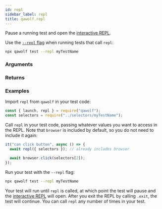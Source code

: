 ```yaml
---
id: repl
sidebar_label: repl
title: qawolf.repl
---
```



<Syntax code="repl([context={}])" />

Pause a running test and open the [interactive REPL](../../use_the_repl).

Use the [`--repl` flag](../cli#npx-qawolf-test-name) when running tests that call `repl`:

```bash
npx qawolf test --repl myTestName
```

### Arguments

<ArgumentRepl />

### Returns

<ReturnVoid />

### Examples

Import `repl` from `qawolf` in your test code:

```js
const { launch, repl } = require("qawolf");
const selectors = require("../selectors/myTestName");
```

Call `repl` in your test code, passing whatever values you want to access in the REPL. Note that `browser` is included by default, so you do not need to include it again:

```js
it("can click button", async () => {
  await repl({ selectors }); // already includes browser

  await browser.click(selectors[2]);
});
```

Run your test with the `--repl` flag:

```bash
npx qawolf test --repl myTestName
```

Your test will run until `repl` is called, at which point the test will pause and the [interactive REPL](../../use_the_repl) will open. After you exit the REPL by calling `.exit`, the test will continue. You can call `repl` any number of times in your test.
